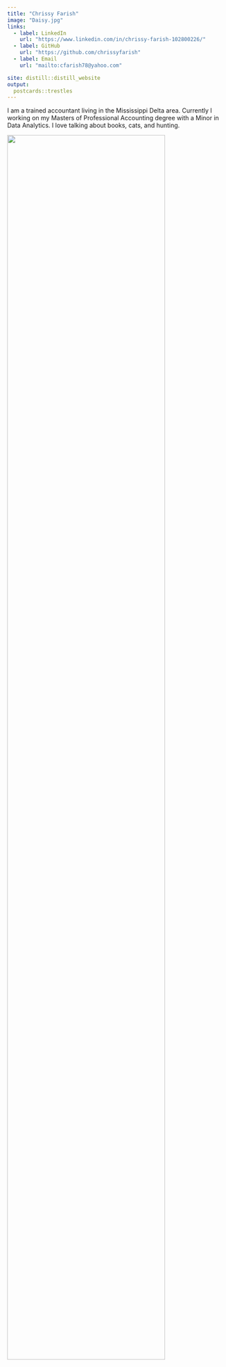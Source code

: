 ```yaml
---
title: "Chrissy Farish"
image: "Daisy.jpg"
links:
  - label: LinkedIn
    url: "https://www.linkedin.com/in/chrissy-farish-102800226/"
  - label: GitHub
    url: "https://github.com/chrissyfarish"
  - label: Email
    url: "mailto:cfarish78@yahoo.com"

site: distill::distill_website
output:
  postcards::trestles
---
```



I am a trained accountant living in the Mississippi Delta area. 
Currently I working on my Masters of Professional Accounting degree with a Minor in Data Analytics. I love talking about books, cats, and hunting.

![](cf.JPG){width=85%}